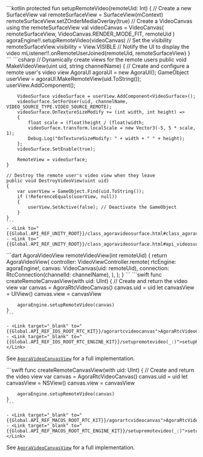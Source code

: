<PlatformWrapper platform="android">
    ```kotlin
    protected fun setupRemoteVideo(remoteUid: Int) {
        // Create a new SurfaceView
        val remoteSurfaceView = SurfaceView(mContext)
        remoteSurfaceView.setZOrderMediaOverlay(true)
        // Create a VideoCanvas using the remoteSurfaceView
        val videoCanvas = VideoCanvas(
            remoteSurfaceView,
            VideoCanvas.RENDER_MODE_FIT, remoteUid
        )
        agoraEngine!!.setupRemoteVideo(videoCanvas)
        // Set the visibility
        remoteSurfaceView.visibility = View.VISIBLE
        // Notify the UI to display the video
        mListener!!.onRemoteUserJoined(remoteUid, remoteSurfaceView)
    }
    ```
</PlatformWrapper>
<PlatformWrapper platform = "unity">
    ```csharp
    // Dynamically create views for the remote users
    public void MakeVideoView(uint uid, string channelName)
    {
        // Create and configure a remote user's video view
        AgoraUI agoraUI = new AgoraUI();
        GameObject userView = agoraUI.MakeRemoteView(uid.ToString());
        userView.AddComponent<AgoraUI>();

        VideoSurface videoSurface = userView.AddComponent<VideoSurface>();
        videoSurface.SetForUser(uid, channelName, VIDEO_SOURCE_TYPE.VIDEO_SOURCE_REMOTE);
        videoSurface.OnTextureSizeModify += (int width, int height) =>
        {
            float scale = (float)height / (float)width;
            videoSurface.transform.localScale = new Vector3(-5, 5 * scale, 1);
            Debug.Log("OnTextureSizeModify: " + width + " " + height);
        };
        videoSurface.SetEnable(true);

        RemoteView = videoSurface;
    }

    // Destroy the remote user's video view when they leave
    public void DestroyVideoView(uint uid)
    {
        var userView = GameObject.Find(uid.ToString());
        if (!ReferenceEquals(userView, null))
        {
            userView.SetActive(false); // Deactivate the GameObject
        }
    }
    ```
    - <Link to="{{Global.API_REF_UNITY_ROOT}}/class_agoravideosurface.html#class_agoravideosurface">VideoSurface</Link>
    - <Link to="{{Global.API_REF_UNITY_ROOT}}/class_agoravideosurface.html#api_videosurface_setenable">SetForUser</Link>

</PlatformWrapper>
<PlatformWrapper platform="flutter">
    ```dart
    AgoraVideoView remoteVideoView(int remoteUid) {
        return AgoraVideoView(
            controller: VideoViewController.remote(
                rtcEngine: agoraEngine!,
                canvas: VideoCanvas(uid: remoteUid),
                connection: RtcConnection(channelId: channelName),
            ),
        );
    }
    ```
</PlatformWrapper>
<PlatformWrapper platform="ios">
    ```swift
    func createRemoteCanvasView(with uid: UInt) {
        // Create and return the video view
        var canvas = AgoraRtcVideoCanvas()
        canvas.uid = uid
        let canvasView = UIView()
        canvas.view = canvasView
        
        agoraEngine.setupRemoteVideo(canvas)
    }
    ```

    - <Link target="_blank" to="{{Global.API_REF_IOS_ROOT_RTC_KIT}}/agorartcvideocanvas">AgoraRtcVideoCanvas</Link>
    - <Link target="_blank" to="{{Global.API_REF_IOS_ROOT_RTC_ENGINE_KIT}}/setupremotevideo(_:)">setupRemoteVideo(_:)</Link>

See [`AgoraVideoCanvasView`](https://github.com/AgoraIO/video-sdk-samples-ios/blob/main/agora-manager/AgoraVideoCanvasView.swift) for a full implementation.

</PlatformWrapper>
<PlatformWrapper platform="macos">
    ```swift
    func createRemoteCanvasView(with uid: UInt) {
        // Create and return the video view
        var canvas = AgoraRtcVideoCanvas()
        canvas.uid = uid
        let canvasView = NSView()
        canvas.view = canvasView

        agoraEngine.setupRemoteVideo(canvas)
    }
    ```

    - <Link target="_blank" to="{{Global.API_REF_MACOS_ROOT_RTC_KIT}}/agorartcvideocanvas">AgoraRtcVideoCanvas</Link>
    - <Link target="_blank" to="{{Global.API_REF_MACOS_ROOT_RTC_ENGINE_KIT}}/setupremotevideo(_:)">setupRemoteVideo(_:)</Link>

See [`AgoraVideoCanvasView`](https://github.com/AgoraIO/video-sdk-samples-macos/blob/main/agora-manager/AgoraVideoCanvasView.swift) for a full implementation.

</PlatformWrapper>
